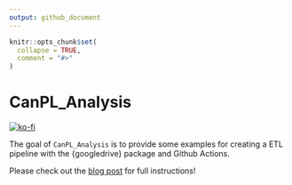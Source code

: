 ```yaml
---
output: github_document
---
```


<!-- README.md is generated from README.Rmd. Please edit that file -->

```r
knitr::opts_chunk$set(
  collapse = TRUE,
  comment = "#>"
)
```

# CanPL_Analysis

<!-- badges: start -->
[![ko-fi](https://ko-fi.com/img/githubbutton_sm.svg)](https://ko-fi.com/O4O342A2A)
<!-- badges: end -->

The goal of `CanPL_Analysis` is to provide some examples for creating a ETL pipeline with the {googledrive} package and Github Actions.

Please check out the [blog post](https://ryo-n7.github.io/2021-09-23-CanPL-GoogleDrive-GithubActions-Tutorial/) for full instructions!